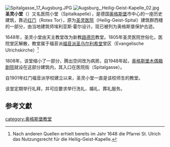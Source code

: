 [[File:Spitalgasse_17_Augsburg.JPG|thumb]]
[[File:Augsburg,_Heilig-Geist-Kapelle_02.jpg|thumb]]
'''圣灵小堂'''（{{lang-de|Heilig-Geist-Kapelle}}）又名医院小堂（Spitalkapelle），是德国[[奥格斯堡|奥格斯堡]]市中心的一座历史建筑，靠近[[红门_(奥格斯堡)|红门]]（Rotes Tor），原为[[圣灵医院_(奥格斯堡)|圣灵医院]]（Heilig-Geist-Spital）建筑群西楼的一部分，由当地建筑师埃利亚斯·霍尔设计。现已被列为奥格斯堡保护古迹。

1648年，圣灵小堂由天主教堂改为新教[[路德宗|路德宗]]教堂。1805年圣灵医院世俗化，医院堂区解散，教堂属于福音派[[福音派圣乌尔利希堂|福音派圣乌尔利希堂]]堂区（Evangelische Ulrichskirche）<ref>Nach anderen Quellen erhielt bereits im Jahr 1648 die Pfarrei St. Ulrich das Nutzungsrecht für die Heilig-Geist-Kapelle.</ref>

1808年，该堂缩小了一部分，腾出空间改为病房。自1948年起，[[奥格斯堡木偶箱剧院|奥格斯堡木偶箱剧院]]就设在这部分建筑内，其入口在医院街（Spitalgasse）。

自1901年红门福音派学校建立以来，圣灵小堂一直是该校师生的教堂。

该堂定期举行礼拜，并可应要求举行洗礼、婚礼、葬礼服务。

== 参考文獻 ==
<references />

{{commonscat}}
{{coord|display=title}}

[[category:奥格斯堡教堂|category:奥格斯堡教堂]]